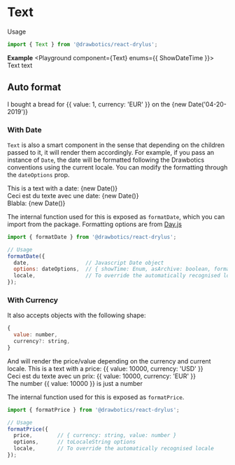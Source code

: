 


# Text
Usage
```jsx
import { Text } from '@drawbotics/react-drylus';
```

__Example__
<Playground component={Text} enums={{ ShowDateTime }}>
  <Text>Text text</Text>
</Playground>


## Auto format

<Playground mode="jsx">
  <Text locale="en">I bought a bread for {{ value: 1, currency: 'EUR' }} on the {new Date('04-20-2019')}</Text>
</Playground>

### With Date
`Text` is also a smart component in the sense that depending on the children passed to it, it will render them accordingly.
For example, if you pass an instance of `Date`, the date will be formatted following the Drawbotics conventions using the current locale. You can modify the formatting through the `dateOptions` prop.

<Playground mode="jsx">
  <Text locale="en">This is a text with a date: {new Date()}</Text>
  <br/>
  <Text locale="fr">Ceci est du texte avec une date: {new Date()}</Text>
  <br/>
  <Text locale="nl">Blabla: {new Date()}</Text>
</Playground>

The internal function used for this is exposed as `formatDate`, which you can import from the package. Formatting options are from [Day.js](https://day.js.org/docs/en/display/format)
```jsx
import { formatDate } from '@drawbotics/react-drylus';

// Usage
formatDate({
  date,                  // Javascript Date object
  options: dateOptions,  // { showTime: Enum, asArchive: boolean, format: Day.js options }
  locale,                // To override the automatically recognised locale
});
```

### With Currency
It also accepts objects with the following shape:
```js
{
  value: number,
  currency?: string,
}
```
And will render the price/value depending on the currency and current locale.
<Playground mode="jsx">
  <Text locale="en">This is a text with a price: {{ value: 10000, currency: 'USD' }}</Text>
  <br/>
  <Text locale="fr">Ceci est du texte avec un prix: {{ value: 10000, currency: 'EUR' }}</Text>
  <br/>
  <Text locale="en">The number {{ value: 10000 }} is just a number</Text>
</Playground>

The internal function used for this is exposed as `formatPrice`.
```jsx
import { formatPrice } from '@drawbotics/react-drylus';

// Usage
formatPrice({
  price,        // { currency: string, value: number }
  options,      // toLocaleString options
  locale,       // To override the automatically recognised locale
});
```


